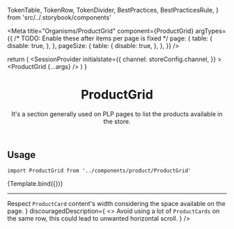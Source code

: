 

  TokenTable,
  TokenRow,
  TokenDivider,
  BestPractices,
  BestPracticesRule,
} from 'src/../.storybook/components'

<Meta
  title="Organisms/ProductGrid"
  component={ProductGrid}
  argTypes={{
    /* TODO: Enable these after items per page is fixed */
    page: {
      table: {
        disable: true,
      },
    },
    pageSize: {
      table: {
        disable: true,
      },
    },
  }}
/>

  return (
    <SessionProvider
      initialstate={{
        channel: storeConfig.channel,
      }}
    >
      <ProductGrid {...args} />
    </SessionProvider>
  )
}

<header>

# ProductGrid

It's a section generally used on PLP pages to list the products available in the store.

</header>

## Usage

`import ProductGrid from '../components/product/ProductGrid'`

<Canvas isColumn>
  <Story
    name="default"
    args={{
      products: productGridItems,
      page: 0,
      pageSize: 4,
    }}
  >
    {Template.bind({})}
  </Story>
</Canvas>

<ArgsTable story="default" />

<TokenTable>
  <TokenRow token="--fs-product-grid-gap-mobile" value="var(--fs-grid-gap-0)" />
  <TokenRow
    token="--fs-product-grid-gap-desktop"
    value="var(--fs-grid-gap-2)"
  />
  <TokenDivider />
  <TokenRow token="--fs-product-grid-columns-mobile" value="2" />
  <TokenRow token="--fs-product-grid-columns-desktop" value="4" />
</TokenTable>

---

<BestPractices>
  <BestPracticesRule
    recommendedDescription={
      <>
        Respect <code>ProductCard</code> content's width considering the space
        available on the page.
      </>
    }
    discouragedDescription={
      <>
        Avoid using a lot of <code>ProductCards</code> on the same row, this
        could lead to unwanted horizontal scroll.
      </>
    }
  />
</BestPractices>
